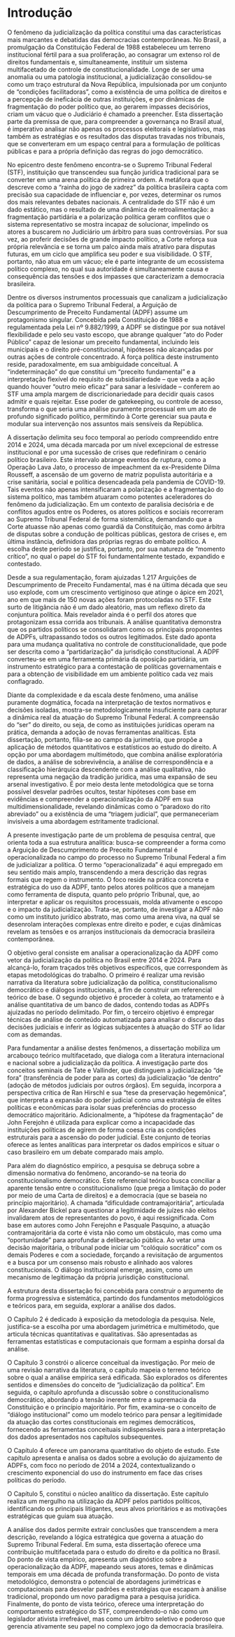 # Introdução {#sec-introducao}

O fenômeno da judicialização da política constitui uma das características mais marcantes e debatidas das democracias contemporâneas. No Brasil, a promulgação da Constituição Federal de 1988 estabeleceu um terreno institucional fértil para a sua proliferação, ao consagrar um extenso rol de direitos fundamentais e, simultaneamente, instituir um sistema multifacetado de controle de constitucionalidade. Longe de ser uma anomalia ou uma patologia institucional, a judicialização consolidou-se como um traço estrutural da Nova República, impulsionada por um conjunto de "condições facilitadoras", como a existência de uma política de direitos e a percepção de ineficácia de outras instituições, e por dinâmicas de fragmentação do poder político que, ao gerarem impasses decisórios, criam um vácuo que o Judiciário é chamado a preencher. Esta dissertação parte da premissa de que, para compreender a governança no Brasil atual, é imperativo analisar não apenas os processos eleitorais e legislativos, mas também as estratégias e os resultados das disputas travadas nos tribunais, que se converteram em um espaço central para a formulação de políticas públicas e para a própria definição das regras do jogo democrático.

No epicentro deste fenômeno encontra-se o Supremo Tribunal Federal (STF), instituição que transcendeu sua função jurídica tradicional para se converter em uma arena política de primeira ordem. A metáfora que o descreve como a "rainha do jogo de xadrez" da política brasileira capta com precisão sua capacidade de influenciar e, por vezes, determinar os rumos dos mais relevantes debates nacionais. A centralidade do STF não é um dado estático, mas o resultado de uma dinâmica de retroalimentação: a fragmentação partidária e a polarização política geram conflitos que o sistema representativo se mostra incapaz de solucionar, impelindo os atores a buscarem no Judiciário um árbitro para suas controvérsias. Por sua vez, ao proferir decisões de grande impacto político, a Corte reforça sua própria relevância e se torna um palco ainda mais atrativo para disputas futuras, em um ciclo que amplifica seu poder e sua visibilidade. O STF, portanto, não atua em um vácuo; ele é parte integrante de um ecossistema político complexo, no qual sua autoridade é simultaneamente causa e consequência das tensões e dos impasses que caracterizam a democracia brasileira.

Dentre os diversos instrumentos processuais que canalizam a judicialização da política para o Supremo Tribunal Federal, a Arguição de Descumprimento de Preceito Fundamental (ADPF) assume um protagonismo singular. Concebida pela Constituição de 1988 e regulamentada pela Lei nº 9.882/1999, a ADPF se distingue por sua notável flexibilidade e pelo seu vasto escopo, que abrange qualquer "ato do Poder Público" capaz de lesionar um preceito fundamental, incluindo leis municipais e o direito pré-constitucional, hipóteses não alcançadas por outras ações de controle concentrado. A força política deste instrumento reside, paradoxalmente, em sua ambiguidade conceitual. A "indeterminação" do que constitui um "preceito fundamental" e a interpretação flexível do requisito de subsidiariedade – que veda a ação quando houver "outro meio eficaz" para sanar a lesividade – conferem ao STF uma ampla margem de discricionariedade para decidir quais casos admitir e quais rejeitar. Esse poder de gatekeeping, ou controle de acesso, transforma o que seria uma análise puramente processual em um ato de profundo significado político, permitindo à Corte gerenciar sua pauta e modular sua intervenção nos assuntos mais sensíveis da República.

A dissertação delimita seu foco temporal ao período compreendido entre 2014 e 2024, uma década marcada por um nível excepcional de estresse institucional e por uma sucessão de crises que redefiniram o cenário político brasileiro. Este intervalo abrange eventos de ruptura, como a Operação Lava Jato, o processo de impeachment da ex-Presidente Dilma Rousseff, a ascensão de um governo de matriz populista autoritária e a crise sanitária, social e política desencadeada pela pandemia de COVID-19. Tais eventos não apenas intensificaram a polarização e a fragmentação do sistema político, mas também atuaram como potentes aceleradores do fenômeno da judicialização. Em um contexto de paralisia decisória e de conflitos agudos entre os Poderes, os atores políticos e sociais recorreram ao Supremo Tribunal Federal de forma sistemática, demandando que a Corte atuasse não apenas como guardiã da Constituição, mas como árbitra de disputas sobre a condução de políticas públicas, gestora de crises e, em última instância, definidora das próprias regras do embate político. A escolha deste período se justifica, portanto, por sua natureza de "momento crítico", no qual o papel do STF foi fundamentalmente testado, expandido e contestado.

Desde a sua regulamentação, foram ajuizadas 1.217 Arguições de Descumprimento de Preceito Fundamental, mas é na última década que seu uso explode, com um crescimento vertiginoso que atinge o ápice em 2021, ano em que mais de 150 novas ações foram protocoladas no STF. Este surto de litigância não é um dado aleatório, mas um reflexo direto da conjuntura política. Mais revelador ainda é o perfil dos atores que protagonizam essa corrida aos tribunais. A análise quantitativa demonstra que os partidos políticos se consolidaram como os principais proponentes de ADPFs, ultrapassando todos os outros legitimados. Este dado aponta para uma mudança qualitativa no controle de constitucionalidade, que pode ser descrita como a "partidarização" da jurisdição constitucional. A ADPF converteu-se em uma ferramenta primária da oposição partidária, um instrumento estratégico para a contestação de políticas governamentais e para a obtenção de visibilidade em um ambiente político cada vez mais conflagrado.

Diante da complexidade e da escala deste fenômeno, uma análise puramente dogmática, focada na interpretação de textos normativos e decisões isoladas, mostra-se metodologicamente insuficiente para capturar a dinâmica real da atuação do Supremo Tribunal Federal. A compreensão do "ser" do direito, ou seja, de como as instituições jurídicas operam na prática, demanda a adoção de novas ferramentas analíticas. Esta dissertação, portanto, filia-se ao campo da jurimetria, que propõe a aplicação de métodos quantitativos e estatísticos ao estudo do direito. A opção por uma abordagem multimétodo, que combina análise exploratória de dados, a análise de sobrevivência, a análise de correspondência e a classificação hierárquica descendente com a análise qualitativa, não representa uma negação da tradição jurídica, mas uma expansão de seu arsenal investigativo. É por meio desta lente metodológica que se torna possível desvelar padrões ocultos, testar hipóteses com base em evidências e compreender a operacionalização da ADPF em sua multidimensionalidade, revelando dinâmicas como o "paradoxo do rito abreviado" ou a existência de uma "triagem judicial", que permaneceriam invisíveis a uma abordagem estritamente tradicional.

A presente investigação parte de um problema de pesquisa central, que orienta toda a sua estrutura analítica: busca-se compreender a forma como a Arguição de Descumprimento de Preceito Fundamental é operacionalizada no campo do processo no Supremo Tribunal Federal a fim de judicializar a política. O termo "operacionalizada" é aqui empregado em seu sentido mais amplo, transcendendo a mera descrição das regras formais que regem o instrumento. O foco reside na prática concreta e estratégica do uso da ADPF, tanto pelos atores políticos que a manejam como ferramenta de disputa, quanto pelo próprio Tribunal, que, ao interpretar e aplicar os requisitos processuais, molda ativamente o escopo e o impacto da judicialização. Trata-se, portanto, de investigar a ADPF não como um instituto jurídico abstrato, mas como uma arena viva, na qual se desenrolam interações complexas entre direito e poder, e cujas dinâmicas revelam as tensões e os arranjos institucionais da democracia brasileira contemporânea.

O objetivo geral consiste em analisar a operacionalização da ADPF como vetor da judicialização da política no Brasil entre 2014 e 2024. Para alcançá-lo, foram traçados três objetivos específicos, que correspondem às etapas metodológicas do trabalho. O primeiro é realizar uma revisão narrativa da literatura sobre judicialização da política, constitucionalismo democrático e diálogos institucionais, a fim de construir um referencial teórico de base. O segundo objetivo é proceder à coleta, ao tratamento e à análise quantitativa de um banco de dados, contendo todas as ADPFs ajuizadas no período delimitado. Por fim, o terceiro objetivo é empregar técnicas de análise de conteúdo automatizada para analisar o discurso das decisões judiciais e inferir as lógicas subjacentes à atuação do STF ao lidar com as demandas.

Para fundamentar a análise destes fenômenos, a dissertação mobiliza um arcabouço teórico multifacetado, que dialoga com a literatura internacional e nacional sobre a judicialização da política. A investigação parte dos conceitos seminais de Tate e Vallinder, que distinguem a judicialização "de fora" (transferência de poder para as cortes) da judicialização "de dentro" (adoção de métodos judiciais por outros órgãos). Em seguida, incorpora a perspectiva crítica de Ran Hirschl e sua "tese da preservação hegemônica", que interpreta a expansão do poder judicial como uma estratégia de elites políticas e econômicas para isolar suas preferências do processo democrático majoritário. Adicionalmente, a "hipótese da fragmentação" de John Ferejohn é utilizada para explicar como a incapacidade das instituições políticas de agirem de forma coesa cria as condições estruturais para a ascensão do poder judicial. Este conjunto de teorias oferece as lentes analíticas para interpretar os dados empíricos e situar o caso brasileiro em um debate comparado mais amplo.

Para além do diagnóstico empírico, a pesquisa se debruça sobre a dimensão normativa do fenômeno, ancorando-se na teoria do constitucionalismo democrático. Este referencial teórico busca conciliar a aparente tensão entre o constitucionalismo (que prega a limitação do poder por meio de uma Carta de direitos) e a democracia (que se baseia no princípio majoritário). A chamada "dificuldade contramajoritária", articulada por Alexander Bickel para questionar a legitimidade de juízes não eleitos invalidarem atos de representantes do povo, é aqui ressignificada. Com base em autores como John Ferejohn e Pasquale Pasquino, a atuação contramajoritária da corte é vista não como um obstáculo, mas como uma "oportunidade" para aprofundar a deliberação pública. Ao vetar uma decisão majoritária, o tribunal pode iniciar um "colóquio socrático" com os demais Poderes e com a sociedade, forçando a revisitação de argumentos e a busca por um consenso mais robusto e alinhado aos valores constitucionais. O diálogo institucional emerge, assim, como um mecanismo de legitimação da própria jurisdição constitucional.

A estrutura desta dissertação foi concebida para construir o argumento de forma progressiva e sistemática, partindo dos fundamentos metodológicos e teóricos para, em seguida, explorar a análise dos dados. 

O Capítulo 2 é dedicado à exposição da metodologia da pesquisa. Nele, justifica-se a escolha por uma abordagem jurimétrica e multimétodo, que articula técnicas quantitativas e qualitativas. São apresentadas as ferramentas estatísticas e computacionais que formam a espinha dorsal da análise.

O Capítulo 3 constrói o alicerce conceitual da investigação. Por meio de uma revisão narrativa da literatura, o capítulo mapeia o terreno teórico sobre o qual a análise empírica será edificada. São explorados os diferentes sentidos e dimensões do conceito de "judicialização da política". Em seguida, o capítulo aprofunda a discussão sobre o constitucionalismo democrático, abordando a tensão inerente entre a supremacia da Constituição e o princípio majoritário. Por fim, examina-se o conceito de "diálogo institucional" como um modelo teórico para pensar a legitimidade da atuação das cortes constitucionais em regimes democráticos, fornecendo as ferramentas conceituais indispensáveis para a interpretação dos dados apresentados nos capítulos subsequentes.

O Capítulo 4 oferece um panorama quantitativo do objeto de estudo. Este capítulo apresenta e analisa os dados sobre a evolução do ajuizamento de ADPFs, com foco no período de 2014 a 2024, contextualizando o crescimento exponencial do uso do instrumento em face das crises políticas do período.

O Capítulo 5, constitui o núcleo analítico da dissertação. Este capítulo realiza um mergulho na utilização da ADPF pelos partidos políticos, identificando os principais litigantes, seus alvos prioritários e as motivações estratégicas que guiam sua atuação.

A análise dos dados permite extrair conclusões que transcendem a mera descrição, revelando a lógica estratégica que governa a atuação do Supremo Tribunal Federal. Em suma, esta dissertação oferece uma contribuição multifacetada para o estudo do direito e da política no Brasil. Do ponto de vista empírico, apresenta um diagnóstico sobre a operacionalização da ADPF, mapeando seus atores, temas e dinâmicas temporais em uma década de profunda transformação. Do ponto de vista metodológico, demonstra o potencial de abordagens jurimétricas e computacionais para desvelar padrões e estratégias que escapam à análise tradicional, propondo um novo paradigma para a pesquisa jurídica. Finalmente, do ponto de vista teórico, oferece uma interpretação do comportamento estratégico do STF, compreendendo-o não como um legislador ativista irrefreável, mas como um árbitro seletivo e poderoso que gerencia ativamente seu papel no complexo jogo da democracia brasileira.
